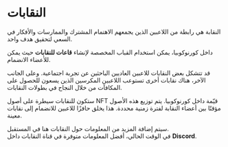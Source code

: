 # النقابات  

النقابة هي رابطة من اللاعبين الذين يجمعهم الاهتمام المشترك والممارسات والأفكار في السعي لتحقيق هدف واحد.  

داخل كورنوكوبيا، يمكن استخدام القباب المخصصة لإنشاء **قاعات للنقابات** حيث يمكن للأعضاء الانضمام.  

قد تتشكل بعض النقابات للاعبين العاديين الباحثين عن تجربة اجتماعية. وعلى الجانب الآخر، هناك نقابات أخرى تستوعب اللاعبين المكرسين الذين يسعون للحصول على المكافآت من خلال النجاح في بطولات النقابات.  

ستكون للنقابات سيطرة على أصول NFT قيّمة داخل كورنوكوبيا. يتم توزيع هذه الأصول مؤقتًا بين أعضاء النقابة لفترة زمنية محددة. هذا يخلق حافزًا للاعبين للانضمام إلى نقابات معينة.  

سيتم إضافة المزيد من المعلومات حول النقابات هنا في المستقبل.  
في الوقت الحالي، أفضل المعلومات متوفرة في قناة النقابات داخل **Discord**.  
